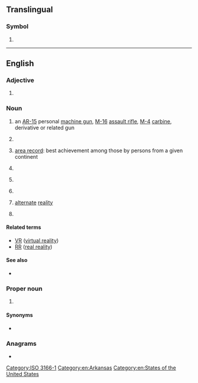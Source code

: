 {{also|Appendix:Variations of "ar"}}
==Translingual==
{{wikipedia}}

===Symbol===
{{head|mul|symbol}}

# {{non-gloss definition|The [[ISO]] 3166-1 two-letter (alpha-2) code for [[Argentina]].}}

[[Category:ISO 3166-1]]

----

==English==

===Adjective===
{{en-adj|-}}

# {{lb|en|statistics}} {{initialism of|autoregressive|lang=en}}

===Noun===
{{en-noun|~}}

# {{lb|en|countable}} an [[AR-15]] personal [[machine gun]], [[M-16]] [[assault rifle]], [[M-4]] [[carbine]], derivative or related gun
# {{lb|en|accounting|uncountable|or|plurale tantum}} {{initialism of|accounts receivable|lang=en}}
# {{lb|en|sports|countable}} [[area record]]: best achievement among those by persons from a given continent
# {{initialism of|[[armed]] [[robbery]]|lang=en}}
# {{lb|en|computing|chiefly|uncountable}} {{initialism of|lang=en|augmented reality}}
# {{lb|en|countable}} {{initialism of|aspect ratio|lang=en}}
# {{lb|en|fan fiction}} [[alternate]] [[reality]]
# {{lb|en|meteorology}} {{initialism of|w:atmospheric river|lang=en}}

====Related terms====
{{sense|augmented reality}}
* [[VR]] ([[virtual reality]])
* [[RR]] ([[real reality]])

====See also====
* {{sense|gun}} {{l|en|AK}}

===Proper noun===
{{en-proper noun}}

# {{form of|Postal abbreviation|Arkansas|lang=en}}

====Synonyms====
* {{sense|Arkansas}} {{l|en|Ark.}} {{qualifier|standard, not postal, abbreviation}}

===Anagrams===
* {{anagrams|en|RA|Ra}}

[[Category:en:Arkansas]]
[[Category:en:States of the United States]]
